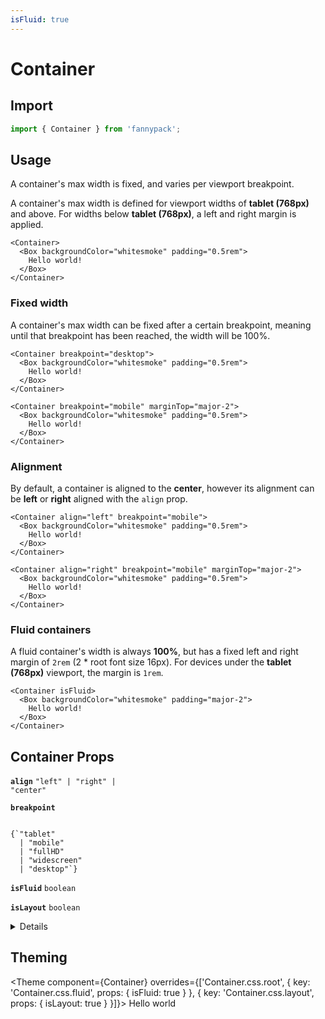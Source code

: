 ```yaml
---
isFluid: true
---
```



# Container

## Import

```jsx
import { Container } from 'fannypack';
```

## Usage

A container's max width is fixed, and varies per viewport breakpoint.

A container's max width is defined for viewport widths of **tablet (768px)** and above. For widths below **tablet (768px)**, a left and right margin is applied.

```jsx-live
<Container>
  <Box backgroundColor="whitesmoke" padding="0.5rem">
    Hello world!
  </Box>
</Container>
```

### Fixed width

A container's max width can be fixed after a certain breakpoint, meaning until that breakpoint has been reached, the width will be 100%.

```jsx-live
<Container breakpoint="desktop">
  <Box backgroundColor="whitesmoke" padding="0.5rem">
    Hello world!
  </Box>
</Container>

<Container breakpoint="mobile" marginTop="major-2">
  <Box backgroundColor="whitesmoke" padding="0.5rem">
    Hello world!
  </Box>
</Container>
```

### Alignment

By default, a container is aligned to the **center**, however its alignment can be **left** or **right** aligned with the `align` prop.

```jsx-live
<Container align="left" breakpoint="mobile">
  <Box backgroundColor="whitesmoke" padding="0.5rem">
    Hello world!
  </Box>
</Container>

<Container align="right" breakpoint="mobile" marginTop="major-2">
  <Box backgroundColor="whitesmoke" padding="0.5rem">
    Hello world!
  </Box>
</Container>
```

### Fluid containers

A fluid container's width is always **100%**, but has a fixed left and right margin of `2rem` (2 \* root font size 16px). For devices under the **tablet (768px)** viewport, the margin is `1rem`.

```jsx-live
<Container isFluid>
  <Box backgroundColor="whitesmoke" padding="major-2">
    Hello world!
  </Box>
</Container>
```

## Container Props

<!-- Automatically generated -->

**<Code marginRight="major-1">align</Code>** <Code fontSize="150" palette="primary">&#34;left&#34; | &#34;right&#34; | &#34;center&#34;</Code> 

<Box marginBottom="major-4" />

**<Code marginRight="major-1">breakpoint</Code>**  

<Code isBlock palette="primary" fontSize="150" padding="minor-1" marginBottom="major-2">
{`"tablet"
  | "mobile"
  | "fullHD"
  | "widescreen"
  | "desktop"`}
</Code>

<Box marginBottom="major-4" />

**<Code marginRight="major-1">isFluid</Code>** <Code fontSize="150" palette="primary">boolean</Code> 

<Box marginBottom="major-4" />

**<Code marginRight="major-1">isLayout</Code>** <Code fontSize="150" palette="primary">boolean</Code> 

<Box marginBottom="major-4" />

<details><Box use="summary" marginBottom="major-2">Inherits <code><strong>Box</strong></code> props</Box>

**<Code marginRight="major-1">use</Code>**  

<Code isBlock palette="primary" fontSize="150" padding="minor-1" marginBottom="major-2">
{`string
  | (ComponentClass<any, any> & { useProps: any; })
  | (FunctionComponent<any> & { useProps: any; })`}
</Code>

<Box marginBottom="major-4" />

**<Code marginRight="major-1">className</Code>** <Code fontSize="150" palette="primary">string</Code> 

<Box marginBottom="major-4" />

**<Code marginRight="major-1">children</Code>**  

<Code isBlock palette="primary" fontSize="150" padding="minor-1" marginBottom="major-2">
{`string
  | number
  | boolean
  | {}
  | ReactElement<any, string
  | ((props: any) => ReactElement<any, string
  | ...
  | (new (props: any) => Component<any, any, any>)>)
  | (new (props: any) => Component<any, any, any>)>
  | ReactNodeArray
  | ReactPortal
  | ((props: BoxProps) => ReactNode)`}
</Code>

<Box marginBottom="major-4" />

**<Code marginRight="major-1">altitude</Code>** <Code fontSize="150" palette="primary">string</Code> 

<Box marginBottom="major-4" />

**<Code marginRight="major-1">variant</Code>** <Code fontSize="150" palette="primary">string</Code> 

<Box marginBottom="major-4" />

**<Code marginRight="major-1">colorMode</Code>** <Code fontSize="150" palette="primary">string</Code> 

<Box marginBottom="major-4" />

**<Code marginRight="major-1">overrides</Code>**  

<Code isBlock palette="primary" fontSize="150" padding="minor-1" marginBottom="major-2">
{`{
  altitudes?: AltitudesThemeConfig;
  borders?: BordersThemeConfig;
  borderRadii?: BorderRadiiThemeConfig;
  breakpoints?: BreakpointsThemeConfig;
  fonts?: FontsThemeConfig;
  fontSizes?: FontSizeThemeConfig;
  ... 84 more ...;
  Template?: TemplateThemeConfig;
}`}
</Code>

<Box marginBottom="major-4" />

**<Code marginRight="major-1">elementRef</Code>** <Code fontSize="150" palette="primary">((instance: any) =&#62; void) | RefObject&#60;any&#62;</Code> 

<Box marginBottom="major-4" />

**<Code marginRight="major-1">themeKey</Code>** <Code fontSize="150" palette="primary">string</Code> 

<Box marginBottom="major-4" />

</details>
            

## Theming

<Theme
  component={Container}
  overrides={['Container.css.root', { key: 'Container.css.fluid', props: { isFluid: true } }, { key: 'Container.css.layout', props: { isLayout: true } }]}>
  Hello world
</Theme>

